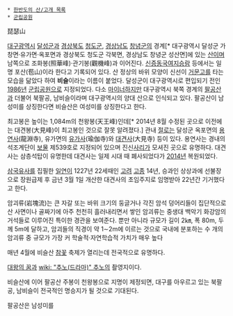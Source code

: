  * [[한반도의 산/고개 목록]]
 * [[군립공원]]

琵瑟山

[[대구광역시]] [[달성군]]과 [[경상북도]] [[청도군]], [[경상남도]] [[창녕군]]의 경계[* 대구광역시 달성군 가창면·유가면·옥포면과 경상북도 청도군 각북면, 경상남도 창녕군 성산면]에 있는 [[산]]이며 남쪽으로 조화봉(照華峰)·관기봉(觀機峰)과 이어진다. [[신증동국여지승람]] 등에서는 일명 포산(苞山)이라 한다고 기록되어 있다. 산 정상의 바위 모양이 신선이 [[거문고]]를 타는 모습을 닮았다 하여 '''비슬'''이라는 이름이 붙었다. 달성군이 대구광역시로 편입되기 전인 [[1986년]] [[군립공원]]으로 지정되었다. 다소 [[마이너]]하지만 대구광역시 북쪽 경계의 [[팔공산]]과 더불어 북팔공, 남비슬이라며 대구광역시의 양대 산으로 인식되고 있다. 팔공산이 남성미를 상징한다면 비슬산은 여성미를 상징한다고 한다.

최고봉은 높이는 1,084m의 천왕봉(天王峰)인데[* 2014년 8월 수정된 곳으로 이전에는 대견봉(大見峰)이 최고봉인 것으로 잘못 알려졌다.] 관내 [[절]]로는 달성군 옥포면의 [[용연사]](龍淵寺), 유가면의 [[유가사]](瑜伽寺)와 [[대견사]](大見寺) 등이 있다. 용연사는 경내의 석조계단이 [[보물]] 제539호로 지정되어 있으며 진신[[사리]]가 모셔진 곳으로 유명하다. 대견사는 삼층석탑이 유명한데 대견사는 일제 시대 때 폐사되었다가 [[2014년]] 복원되었다. 

[[삼국유사]]를 집필한 [[일연]]이 1227년 22세때인 [[고려]] [[고종]] 14년, 승과인 상상과에 선불장으로 장원급제 후 금년 3월 1일 개산한 대견사의 초임주지로 임명받아 22년간 기거했다고 한다.

암괴류(岩塊流)는 큰 자갈 또는 바위 크기의 둥글거나 각진 암석 덩어리들이 집단적으로 산 사면이나 골짜기에 아주 천천히 흘러내리면서 쌓인 암괴류는 중생대 백악기 화강암의 거석들로 이루어진 특이한 경관을 보여준다. 뿐만 아니라 규모가 길이 2㎞, 폭 80m, 두께 5m에 달하고, 암괴들의 직경이 약 1∼2m에 이르는 것으로 국내에 분포하는 수 개의 암괴류 중 규모가 가장 커 학술적·자연학습적 가치가 매우 높다

매년 4월에 비슬산 [[참꽃]] 축제가 열리는데 전국적으로 유명하다.

[[대왕의 꿈]]과 [[wiki: "추노(드라마)" 추노]]의 촬영지이다.


비슬산에 이어 팔공산 주봉이 천왕봉으로 지명이 제정되면, 대구를 아우르고 있는 북팔공, 남비슬이 전국적인 명승지가 될 것으로 기대된다.

팔공산은 남성미를
